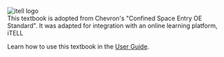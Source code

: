 <div className="flex justify-center items-center">
  <Image src="/images/itell.svg" alt="itell logo" width={200} height={300} />
</div>


<div className = "prose dark:prose-invert">
This textbook is adopted from Chevron's "Confined Space Entry OE Standard". It was adapted for integration with an online learning platform, iTELL

Learn how to use this textbook in the <a href="/guide">User Guide</a>.

</div>